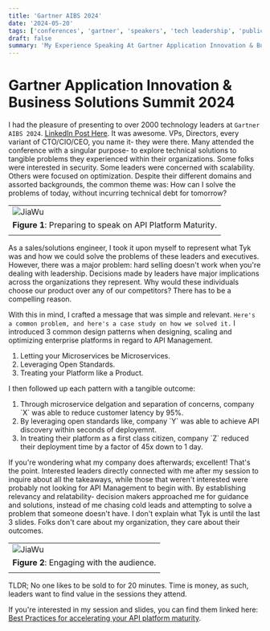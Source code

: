 ```yaml
---
title: 'Gartner AIBS 2024'
date: '2024-05-20'
tags: ['conferences', 'gartner', 'speakers', 'tech leadership', 'public relations']
draft: false
summary: 'My Experience Speaking At Gartner Application Innovation & Business Solutions Summit 2024.'
---
```


# Gartner Application Innovation & Business Solutions Summit 2024

I had the pleasure of presenting to over 2000 technology leaders at `Gartner AIBS 2024`. [LinkedIn Post Here](https://www.linkedin.com/posts/jia-rong-wu_tyk-at-gartner-aibs-summit-2024-las-vegas-activity-7186394884616957952-1pi-?utm_source=share&utm_medium=member_desktop). It was awesome. VPs, Directors, every variant of CTO/CIO/CEO, you name it- they were there. Many attended the conference with a singular purpose- to explore technical solutions to tangible problems they experienced within their organizations. Some folks were interested in security. Some leaders were concerned with scalability. Others were focused on optimization. Despite their different domains and assorted backgrounds, the common theme was: How can I solve the problems of today, without incurring technical debt for tomorrow?

|                                                                                                               |
| ------------------------------------------------------------------------------------------------------------- |
| <Image alt="JiaWu" src="/static/images/gartneraibs2024/jiawu_gartneraibs2024.jpg" width={946} height={710} /> |
| **Figure 1**: Preparing to speak on API Platform Maturity.                                                    |
|                                                                                                               |

As a sales/solutions engineer, I took it upon myself to represent what Tyk was and how we could solve the problems of these leaders and executives. However, there was a major problem: hard selling doesn't work when you're dealing with leadership. Decisions made by leaders have major implications across the organizations they represent. Why would these individuals choose our product over any of our competitors? There has to be a compelling reason.

With this in mind, I crafted a message that was simple and relevant. `Here's a common problem, and here's a case study on how we solved it.` I introduced 3 common design patterns when designing, scaling and optimizing enterprise platforms in regard to API Management.

<ol>
  <li>Letting your Microservices be Microservices.</li>
  <li>Leveraging Open Standards.</li>
  <li>Treating your Platform like a Product.</li>
</ol>

I then followed up each pattern with a tangible outcome:

<ol>
  <li>
    Through microservice delgation and separation of concerns, company `X` was able to reduce
    customer latency by 95%.
  </li>
  <li>
    By leveraging open standards like, company `Y` was able to achieve API discovery within seconds
    of deployemnt.
  </li>
  <li>
    In treating their platform as a first class citizen, company `Z` reduced their deployment time
    by a factor of 45x down to 1 day.
  </li>
</ol>

If you're wondering what my company does afterwards; excellent! That's the point. Interested leaders directly connected with me after my session to inquire about all the takeaways, while those that weren't interested were probably not looking for API Management to begin with. By establishing relevancy and relatability- decision makers approached me for guidance and solutions, instead of me chasing cold leads and attempting to solve a problem that someone doesn't have. I don't explain what Tyk is until the last 3 slides. Folks don't care about my organization, they care about their outcomes.

|                                                                                                                        |
| ---------------------------------------------------------------------------------------------------------------------- |
| <Image alt="JiaWu" src="/static/images/gartneraibs2024/jiawu_gartneraibs2024_audience.jpg" width={946} height={602} /> |
| **Figure 2**: Engaging with the audience.                                                                              |
|                                                                                                                        |

TLDR; No one likes to be sold to for 20 minutes. Time is money, as such, leaders want to find value in the sessions they attend.

If you're interested in my session and slides, you can find them linked here: [Best Practices for accelerating your API platform maturity](https://pages.tyk.io/en/gartner-aibs-las-vegas-2024-resources).
